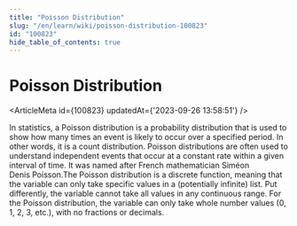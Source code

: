```yaml
---
title: "Poisson Distribution"
slug: "/en/learn/wiki/poisson-distribution-100823"
id: "100823"
hide_table_of_contents: true
---
```



# Poisson Distribution

<ArticleMeta id={100823} updatedAt={'2023-09-26 13:58:51'} />
<div className='border-solid border-b border-t-0 my-4 border-[var(--ifm-color-gray-300)]' />

In statistics, a Poisson distribution is a probability distribution that is used to show how many times an event is likely to occur over a specified period. In other words, it is a count distribution. Poisson distributions are often used to understand independent events that occur at a constant rate within a given interval of time. It was named after French mathematician Siméon Denis Poisson.The Poisson distribution is a discrete function, meaning that the variable can only take specific values in a (potentially infinite) list. Put differently, the variable cannot take all values in any continuous range. For the Poisson distribution, the variable can only take whole number values (0, 1, 2, 3, etc.), with no fractions or decimals.
